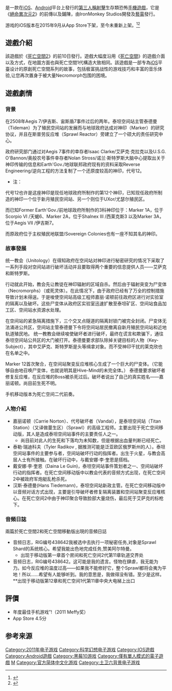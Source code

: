 {{noteTA
|G1=Games
}}
{{Infobox VG
| title = 絕命異次元
| image = 
| caption = 
| english = Dead Space
| genre = [[驚悚遊戲|驚悚]]、[[第三人称射击游戏|第三人称射击]]
| series       = [[死亡空间系列|死亡空间系列]]
| platform = [[iOS|iOS]]、[[BlackBerry_PlayBook|BlackBerry PlayBook]]、[[Xperia_Play|Xperia Play]]、[[Android|Android]]、[[BlackBerry_10|BlackBerry 10]]
| developer = [[EA_Swiss_Sarl|EA Swiss Sarl]]
| composer = [[IronMonkey_Studios|IronMonkey Studios]]
| publisher = [[藝電|藝電]]
| modes = [[單人遊戲|單人遊戲]]
| released = '''iOS'''{{Vgrelease|WW|2011年1月25日<ref>{{cite web |url=http://ie.ign.com/games/dead-space-97946/iphone-61061 |title=Dead Space (iOS) |publisher=[[IGN|IGN]] |accessdate=October 13, 2013 }}{{Dead link|date=2018年7月 |bot=InternetArchiveBot |fix-attempted=yes }}</ref>}}'''BlackBerry Tablet OS'''{{Vgrelease|WW|2011年8月18日<ref>{{cite web |url=http://crackberry.com/eas-dead-space-lands-blackberry-playbook|title=EA's Dead Space lands on the BlackBerry PlayBook|publisher=CrackBerry|date= August 18, 2011|accessdate=July 18, 2013}}</ref>}}'''Xperia Play'''{{Vgrelease|WW|2011年11月1日<ref>{{cite web |url=http://www.knowyourmobile.com/games/15117/dead-space-review-xperia-play|title=Dead Space Xperia Review|publisher=Know Your Mobile |first=Damien|last= McFerran|date= November 4, 2011|accessdate=July 18, 2013}}</ref>}}'''Android'''{{Vgrelease|WW|2011年12月16日<ref name="Android">{{cite web|url=http://us.gamespot.com/dead-space/platform/android/|title=Dead Space (Android)|publisher=[[GameSpot|GameSpot]]|accessdate=October 16, 2013|archiveurl=https://web.archive.org/web/20120514033207/http://www.gamespot.com/dead-space/platform/android/|archivedate=2012年5月14日|deadurl=yes}}</ref>}}'''BlackBerry 10'''{{Vgrelease|WW|2013年5月6日<ref>{{cite web |url=http://n4bb.com/dead-space-blackberry-z10-available/|title=Dead Space for BlackBerry Z10 Now Available|publisher=N4BB|first=Lucas|last= Atkins|date= May 6, 2013|accessdate=July 18, 2013}}</ref>}}
}}
{{Vgname|絕命異次元|en=Dead Space|official-cn=死亡空间<ref>{{Cite web|url= https://itunes.apple.com/cn/app/id396020767?mt=8|title= 死亡空间|publisher=App Store |author= Electronic Arts|language=zh-cn|date=2013-04-12|accessdate= 2017-08-11 |archiveurl=https://web.archive.org/web/20140911092944/https://itunes.apple.com/cn/app/id396020767?mt=8 |archivedate=2014-09-11 |deadurl=yes }}{{Dead link}}</ref><ref>{{Cite web|url= https://itunes.apple.com/cn/app/id396021266?mt=8|title= 死亡空间 for iPad |publisher=App Store |author= Electronic Arts|language=zh-cn|date=2011-12-18|accessdate= 2017-08-11|archiveurl=https://web.archive.org/web/20140911100203/https://itunes.apple.com/cn/app/id396021266?mt=8 |archivedate=2014-09-11 |deadurl=yes }}{{Dead link}}</ref>|tw=絕命異次元}}是一款在[[iOS|iOS]]、[[Android|Android]]平台上發行的[[第三人稱射擊|第三人稱射擊]]生存類恐怖[[手機遊戲|手機遊戲]]，它是《[[絕命異次元2|絕命異次元2]]》的前傳以及鋪陳，由IronMonkey Studios開發及[[藝電|藝電]]發行。

游戏的iOS版本在2015年9月从App Store下架，至今未重新上架。<ref>{{Cite web |url = http://toucharcade.com/2015/09/11/ea-quietly-removes-flight-control-real-racing-and-other-classics-from-the-app-store/ |title = EA Quietly Removes 'Flight Control', 'Real Racing', and Other Classics From the App Store |author = Eli Hodapp |date = 2015-09-11 |publisher = toucharcade |language = en |accessdate = 2017-08-08 }}</ref><ref>{{Cite web |url = http://gadgets.ndtv.com/apps/news/eas-mass-effect-infiltrator-and-dead-space-removed-from-app-store-738856 |title = EA's Mass Effect Infiltrator and Dead Space Removed From App Store |author =  Rishi Alwani |date = 2015-09-11 |publisher = NDTV |language = en |accessdate = 2017-08-08 }}</ref>
==遊戲介紹==
該遊戲於《[[死亡空間2|死亡空間2]]》的前10日發行。遊戲大幅度沿用《[[死亡空間|死亡空間]]》的遊戲介面以及方式，在地圖方面也與死亡空間1代構造大致相同。該遊戲是一部专為[[iOS|iOS]]平臺设计的原創死亡空間系列的故事，包括极富挑战性的游戏技巧和丰富的音乐体验,让您再次置身于被大量Necromorph包围的困境。

==遊戲劇情==
===背景===
在2508年Aegis 7/伊吉斯、宙斯盾7事件过后的两年。泰坦空间站主管泰德曼（Tideman）为了殖民空间站的发展而与地球政府达成对神印（Marker）的研究协议，并且在斯普劳反应堆（Sprawl Reactor）旁建立了一个硕大的责任研究中心。

政府研究部门通过对Aegis 7事件的幸存者Isaac Clarke/艾萨克·克拉克以及U.S.G. O'Bannon/奥般农号事件幸存者Nolan Stross/诺兰·斯特罗斯大脑中心提取出关于神印传输的信息和Earth'Gov./地球联邦政府现有的资料采取Reverse Engineering/逆向工程的方法复制了一个还原度较高的神印，代号12。

*注：
代号12也许是这座神印是现任地球政府所制作的第12个神印，已知现任政府所制造的神印一个位于新月殖民空间站、另一个则位于UXor/尤瑟尔殖民区。

而已知Former Earth'Gov./前地球政府所制作的3科神印位于：Marker 1A，位于Scorpio VI /天蝎6、Marker 2A，位于Shalnex III /西莱克斯3 以及Marker 3A，位于Aegis VII /伊吉斯7。 

而原政府位于主权殖民地联盟/Sovereign Colonies也有一座不知其名的神印。

===故事發展===
统一教会（Unitology）在得知政府在空间站对神印进行秘密研究的情况下采取了一系列手段对空间站进行破坏活动并且要取得两个重要的信息提供人员——艾萨克和斯特罗斯。

行动就此开始，教会先让教徒在神印辐射的区域自杀。然后由于辐射突变为尸变体（Necromorphs）（或死灵体）。在此情况下，由于政府已经有了万全的控制措施导致计划未得逞。于是唆使空间站高级工程师嘉丽·诺顿前往政府区进行对实验室的隔离以及破坏。这些尸变体从政府区实验室迅速扩散至泰坦矿区、空间站食品加工区、空间站水资源水处理。

在空间站的紧急隔离措施下，三个交叉点隧道的隔离封锁门被完全封闭。尸变体无法涌进公共区，空间站主管泰德曼下令将空间站居民撤离自新月殖民空间站和近地轨道殖民地。
统一教教会继续唆使破坏者进行破坏，最终在谎言和欺骗下，通往泰坦空间站公共区的大门被打开。泰德曼要求部队除掉关键目标的人物（Key-Subject），其中艾萨克、斯特罗斯是头等缉拿对象。而不受神印干扰的莱克欣也在名单之中。 

Marker 12首次聚合，在空间站聚变反应堆核心生成了一个巨大的尸变体。（它能够自由地召唤尸变体，也就说明其是Hive-Mind的未完全体。）
泰德曼要求破坏者修复反应堆，在反应堆的Boss被杀死过后。破坏者说出了自己的真实姓名——嘉丽诺顿。尚目前生死不明。

手机移动版本为死亡空间二代前奏。

===人物介紹===
*嘉丽诺顿（Carrie Norton）、代号破坏者（Vandal），是泰坦空间站（Titan Station）（又译做蔓生区）（Sprawl）的高级工程师。主要出现于死亡空间移动版，其人是造成泰坦空间站事件的主要责任人之一。
**尚目前对此人的生死和下落均为未知数，但是根据出血量判断已经死亡。
*泰勒·瑞迪科夫（Tyler Radikov , 据推测可能是泛亚欧区俄罗斯州的人）。泰坦空间站事件的主要参与者，空间站破坏行动的指挥者。出生于火星，与教会高层人士有所接触。在破坏行动中，与戴安娜·李·奎恩是搭档。
*戴安娜·李·奎恩（Daina Le Guin)，泰坦空间站事件策划者之一、空间站破坏行动的指挥者。在死亡空间移动版中以教会代表的音频方式出现，在死亡空间2中被政府军炮艇乱枪杀死。
*汉斯·泰德曼(Hans Tiedemann)，泰坦空间站新政主管。在死亡空间移动版中以音频对话方式出现，主要是引导破坏者修复隔离装置和空间站聚变反应堆核心。在死亡空间2中由于神印聚合导致脸部大量烧伤，最后死于艾萨克的标枪下。

===音頻日誌===
兩篇於死亡空間2和死亡空間移動版出現的音頻日誌
*音频日志，RIG编号438642我被选中去执行一项秘密任务,对象是Sprawl Shard的系统核心。希望我能出色地完成任务,赞美阿尔特曼。 
**出现于移动版第一章首个房间和死亡空间2代第11章轨道交界处
*音频日志，RIG编号438642。这可能是我的遗言。怪物在肆虐，我无能为力。如今反应堆的温度过高——如果我不能修好它，整个Sprawl都将会夷为平地！所以……希望有人能够听到。我的意思是，我做得没有错。至少是这样。 **出现于移动版第12章和死亡空间1代第11章中央大电梯上出口

==評價==
*年度最佳手机游戏”!（2011 Meffy奖）
*App Store 4.5分

== 参考来源 ==
{{reflist|2}}

{{絕命異次元系列}}

{{DEFAULTSORT:Dead Space Mobile}}
[[Category:2011年电子游戏|Category:2011年电子游戏]]
[[Category:科学幻想电子游戏|Category:科学幻想电子游戏]]
[[Category:IOS遊戲|Category:IOS遊戲]]
[[Category:Android遊戲|Category:Android遊戲]]
[[Category:黑莓10游戏|Category:黑莓10游戏]]
[[Category:僅有單人模式的電子遊戲|Category:僅有單人模式的電子遊戲]]
[[Category:死亡空间系列电子游戏|M]]
[[Category:官方简体中文化游戏|Category:官方简体中文化游戏]]
[[Category:土卫六背景电子游戏|Category:土卫六背景电子游戏]]